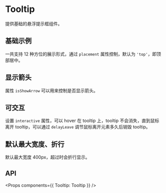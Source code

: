 
<Meta title="Doc/Tooltip" component={Tooltip} />

# Tooltip

提供基础的悬浮提示框组件。

## 基础示例

一共支持 12 种方位的展示形式，通过 `placement` 属性控制，默认为 `'top'`，即顶部居中。

<Preview>
  <Story id="story-tooltip--base" />
</Preview>

## 显示箭头

属性 `isShowArrow` 可以用来控制是否显示箭头。

<Preview>
  <Story id="story-tooltip--arrow" />
</Preview>

## 可交互

设置 `interactive` 属性，可以 hover 在 tooltip 上，tooltip 不会消失，直到鼠标离开 tooltip，可以通过 `delayLeave` 调节鼠标离开元素多久后销毁 tooltip。

<Preview>
  <Story id="story-tooltip--interactive" />
</Preview>

## 默认最大宽度、折行

默认最大宽度 400px，超过时会折行显示。

<Preview>
  <Story id="story-tooltip--max-width" />
</Preview>

## API

<Props components={{ Tooltip: Tooltip }} />
